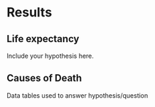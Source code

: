 # Results

## Life expectancy 

Include your hypothesis here.


## Causes of Death

Data tables used to answer hypothesis/question




